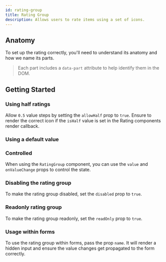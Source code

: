 ```yaml
---
id: rating-group
title: Rating Group
description: Allows users to rate items using a set of icons.
---
```



<ComponentPreview />

## Anatomy

To set up the rating correctly, you'll need to understand its anatomy and how we
name its parts.

> Each part includes a `data-part` attribute to help identify them in the DOM.

<Anatomy id="rating-group" />

## Getting Started

<Story id="Basic" />

### Using half ratings

Allow `0.5` value steps by setting the `allowHalf` prop to `true`. Ensure to
render the correct icon if the `isHalf` value is set in the Rating components
render callback.

<Story id="HalfRatings" />

### Using a default value

<Story id="InitialValue" />

### Controlled

When using the `RatingGroup` component, you can use the `value` and
`onValueChange` props to control the state.

<Story id="Controlled" />

### Disabling the rating group

To make the rating group disabled, set the `disabled` prop to `true`.

<Story id="Disabled" />

### Readonly rating group

To make the rating group readonly, set the `readOnly` prop to `true`.

<Story id="ReadOnly" />

### Usage within forms

To use the rating group within forms, pass the prop `name`. It will render a
hidden input and ensure the value changes get propagated to the form correctly.

<Story id="FormUsage" />
